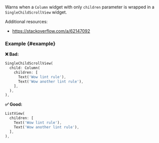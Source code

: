 
<RuleDetails version="5.2.0" severity="performance" />

Warns when a `Column` widget with only `children` parameter is wrapped in a `SingleChildScrollView` widget.

Additional resources:

- <https://stackoverflow.com/a/62147092>

### Example {#example}

**❌ Bad:**

```dart
SingleChildScrollView(
  child: Column(
    children: [
      Text('Wow lint rule'),
      Text('Wow another lint rule'),
    ],
  ),
),
```

**✅ Good:**

```dart
ListView(
  children: [
    Text('Wow lint rule'),
    Text('Wow another lint rule'),
  ],
),
```
